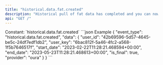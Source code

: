 ```yaml
---
title: "historical.data.fat.created"
description: "Historical pull of fat data has completed and you can now pull data for this resource."
api: "GET /"
---
```

<ResponseField name="event_type" type="const string" required="true">
Constant: `historical.data.fat.created`
</ResponseField>
<ResponseField name="data" type="HistoricalDataCreated" required="true">
<Expandable title="HistoricalDataCreated" defaultOpen="true">
<ResponseField name="user_id" type="string" required="true">
</ResponseField>
<ResponseField name="user_key" type="string" required="true">
</ResponseField>
<ResponseField name="start_date" type="string" required="true">
</ResponseField>
<ResponseField name="end_date" type="string" required="true">
</ResponseField>
<ResponseField name="is_final" type="boolean" required="true">
</ResponseField>
<ResponseField name="provider" type="string" required="true">
</ResponseField>
</Expandable>
</ResponseField>
<ResponseExample>
```json Example
{
  "event_type": "historical.data.fat.created",
  "data": {
    "user_id": "42b69596-5d57-4645-be5c-24df7edf1db2",
    "user_key": "6bac812f-5a46-4fc2-a568-1f5b7646517f",
    "start_date": "2023-02-22T11:28:21.468594+00:00",
    "end_date": "2023-05-23T11:28:21.468613+00:00",
    "is_final": true,
    "provider": "oura"
  }
}
```
</ResponseExample>
